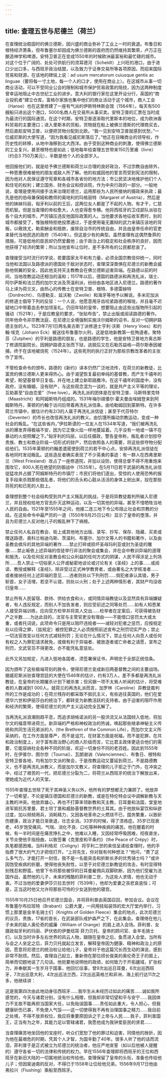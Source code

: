 ```yaml
---
---
---
```

title: 查理五世与尼德兰（荷兰）
---




在查理统治稳固时的佛兰德斯，因兴盛的商业弥补了工业上一时的衰退。布鲁日和根特经济萧条，但布鲁塞尔却因成为佛兰德斯的首府而仍然维持其繁荣，卢万正在酿造神学和啤酒，安特卫普正在变成1550年的时候欧洲最富裕和最忙碌的城市。对这个位于广阔的、处处可供航行的须耳德河（Scheldt）上兴旺的港口，由于进口少出口多，与西班牙政治结盟，以及致力于证券交易所等各项原因，而招来国际贸易和财源，在该地的碑铭上说：ad usum mercatorum cuiusque gentis ac linguae（要将每一寸土地，每一个人的口才，使用在商业上）。在这城市从事一切商业活动，可以不受同业公会的限制和城市保护贸易政策的阻挠，因为这两种制度曾幸运地阻止中古世纪工业的进步。意大利的银行家在这里开设分行，英国的“商业投机者”建立仓库，富格尔家族也集中他们的商业活动于这个城市，商人工会（Hanse）也在这里修建了一座有气派的伊斯特林斯会馆（1564年）。每天有500艘船只进出这个港口，5000名商人在交易所从事买卖。安特卫普的汇票在当时成为最流行的国际通货。在这个时期，安特卫普逐渐取代里斯本的地位，成为欧洲香料贸易的主要港口；进入里斯本的货船，货物就在船上被佛兰德斯的代理商买去，然后直航安特卫普，以便把货物分配到北欧。“我一见到安特卫普就感到忧愁，”一位威尼斯的大使写道，“因为我看见威尼斯落后了。”他正在目睹商业的领导权，作历史性的转移，从地中海移到北大西洋。由于受到这种商业的刺激，使得佛兰德斯的工业复兴，甚至根特也是如此；低地每年给查理五世带来150万里甫（livre）（约合3 750万美元），半数是他个人的全部岁入。

他回报他们的，就是给予佛兰德斯和荷兰以合理的良好政治，不过宗教自由除外，一种恩惠很难被他的朋友或敌人所了解。他的权威因他的誓言而受到宪法的限制，因为他对人民保证遵守宪章和各城市各省份的地方法；市公民坚决地维护他们个人和住宅的权利；建立国务、财务会议和控诉院，作为中央行政的一部分。一般地说，查理是使用间接手法来治理尼德兰，运用那些为人民所接纳的摄政来执政；最先是他的伯母兼保姆和教师的奥地利的玛格丽特（Margaret of Austria），然后是他的妹妹玛丽，匈牙利以前的王后，这两位女人都是了不起的人物，有才干，仁慈而机智。但是当查理的帝权愈大，人也变得愈专横。他将西班牙的卫戍部队派驻在各个自大的城市，严厉镇压违反他国际政策的人。当他要求各地征收军费时，别的城市都接受了，惟独根特拒绝投票通过，于是使用毫无置辩的武力来镇压该地的背叛，以儆效尤，勒索酬金和赔款，废除自治市的传统自由，并且由皇帝任命的官吏来替代当地民选的政府（1540年）。但这是少有的典型。虽然查理有这偶然鲁莽的措施，可是低地的臣民却仍然爱戴他；由于政治上的稳定和社会秩序的良好，因而他获得了经济的繁荣；所以当他宣布让位时，差不多所有的公民都悲哀了。

查理接受当时流行的学说，若要国家太平和有力量，必须全国宗教信仰统一，同时当他和法国以及路德派的德国处于敌对状态时，查理深深畏惧在尼德兰的新教会威胁他侧翼的安全，因此他支持天主教教会在佛兰德斯迫害异端。在路德以前的时间，当地改教运动还相当的温和；1517年以后，德国的路德派和再洗礼派，瑞士、阿尔萨斯和法兰西的加尔文派及茨温利派，纷纷由各地区进入尼德兰。路德的著作马上译为荷兰文，由热心的传教士在安特卫普、根特、多德雷赫特（Dordrecht）、乌德勒支、兹沃勒（Zwolle）和海牙等地予以解说。多米尼加派的修道士倡导下列的反驳：一个人说，他愿意用牙齿咬紧路德的喉咙，并且毫不迟疑地口中带着血去参加领圣礼。仍旧年轻的皇帝，想要阻止由这些出版物所引起的骚动（1521年），于是应教皇的要求，“张贴布告”，禁止出版或阅读路德的著作。同年他命令非宗教法庭，在尼德兰全境强制实施沃尔姆斯的诏书，反对一切拥护路德主张的人。1523年7月1日两名奥古斯丁派修道士亨利·沃斯（Henry Voes）和约翰·埃克（Johann Eck）被送往布鲁塞尔火刑，这是低地新教第一批殉道者。聚特芬（Zutphen）的亨利是路德的朋友，也是路德的学生，他是安特卫普地方奥古斯丁修道院副院长，因拥护路德主张而下狱，逃脱后又在石勒苏益格—荷尔斯泰因被捕，终于在该地被烧死（1524年）。这些死刑的执行正好为那些宗教改革者的主张作了宣传。

不管检查命令的颁布，路德的《新约》译本仍然广泛地流传，在荷兰的新教徒，比富庶的佛兰德斯人更来得热心。由于渴望恢复最初单纯的基督教，而产生千禧年的希望，盼望基督早日复临，并在地上建立新耶路撒冷。在这千禧年的国度中，没有政府，没有婚姻，没有财产，与这些观念混为一谈的，就是共产主义平等的理论，互助甚至“自由恋爱”（free love）。再洗礼派的团体是在安特卫普、马斯特里克特（Maastricht）和阿姆斯特丹组成的。1531年梅尔祺倭尔·霍夫曼由埃姆登来到阿姆斯特丹，莱顿的约翰于访问后带着再洗礼派信条，由哈勒姆回到蒙斯特。在许多荷兰市镇中，据估计约有2/3的人属于再洗礼派信徒；甚至于代芬特尔（Deventer）的市长也改信再洗礼派的教义。由饥馑所煽动宗教运动，变成一种社会的叛乱。“在这些省内，”伊拉斯谟的一位友人在1534年写道，“我们被再洗礼派的爆发弄得极端不安，因为它正像火焰一样地蔓延着。几乎没有一地或一镇不在暴动的火炬照耀之下。”匈牙利的玛丽，以后任摄政，警告皇帝称，叛乱者计划掠夺贵族、教士和商业阶级一切形式的财产，然后依照各人的需要，将这些掠夺物分配给他们。1535年莱顿的约翰差遣密使到荷兰的若干中心点，安排再洗礼派信徒在各地同时发动叛乱。这些造反者确实表现了不少英勇的事迹：有一群人在西弗里斯兰（West Friesland）攻占了一座修道院，并加以设防，使得总督不得不用重炮来围攻它，800人死在绝望的防御战中（1535年）。在5月11日若干武装的再洗礼派信徒猛攻并占据了阿姆斯特丹的市镇厅；市民们将他们逐出，受惊的人使用恐怖的报复手段来杀戮那些倡乱者，将他们的舌头和心脏从活活的身体上剜出来，投在那些将死的和已死的人脸上。

查理想到整个社会结构受到共产主义叛乱的挑战，于是将异教徒裁判所输入尼德兰，并且授权给地方官去扑灭这种运动，以及一切其他的异端，甚至不惜牺牲当地人民的自由。1521年至1555年之间，他接二连三地下令公布阻止社会和宗教的分歧。在这些命令中最严厉的一道（1550年9月25日公布）显示了皇帝的堕落，并且为尼德兰人反对他儿子的叛乱种下了祸根。

禁止任何人私自在教会、街上或其他地方出版、录写、抄写、保存、隐藏、买卖或赠送路德、奥科兰帕迪乌斯、茨温利、布塞尔、加尔文等人的书籍和著作，以及由圣教会摈斥的其他异端的著作……禁止打碎或损坏圣母玛利亚或封为圣徒的雕像……禁止皈依上述异端的信徒举行非法的聚会或集会，并在会中教训异端的道理和施洗，以及任何反对圣教会和公众利益的任何方式的阴谋，人民不得涉足上列场所……吾人禁止一切俗家人公开或秘密地谈论或讨论有关《圣经》上的事……或阅读、教授或解释《圣经》，除非受过正式神学教育者，或由著名之大学核准者……或者接纳任何上述异端的意见……违者则处以下列刑罚……倘犯者承认其错，男子斩首，女子活埋，若坚不认错，则处以火刑；处于上述两种情形者，其财产均没收归皇帝……

禁止所有人民留宿、款待、供给衣食和火，或同情异端教徒以及显然具有异端嫌疑者，有人违反规定，而别人不加告发者，则应受前述之同等处罚……如有人知悉某人接受异端训练，应向官方检举并将其人交出……检举者在定案后，可获得被告财产之半数……为达此目的，法官与主管官吏没有理由——不能借口惩罚太大或太重，或者托词说，此项命令只是用以阻吓违规者——减轻对犯者之惩罚，应按规定处以应得之罪，〔兹规定〕被控犯罪之人必须按照前述宣布之刑罚切实严办；禁止一切法官改变以任何方式减轻刑罚；无论在什么情况下，禁止任何人向吾人或任何有权之人为罪犯请求赦免，或做有利于异端者、被放逐者或亡命者之请愿，宣布之刑罚，文武官员不得更改，亦不能凭私意惩处。



此外又另加规定，凡进入低地各国者，须签署保证书，声明忠于全部正统信条。

因为颁布了这些极端苛刻的赦令，使得尼德兰变成新旧两基督教之间的主要战场。据威尼斯派驻查理宫廷的大使在1546年的估计，约有3万人，差不多都是再洗礼派教徒，在皇帝的长期屠杀计划下被杀害；但另据一项不太耸人听闻的估计，将受难者的人数减到1 000人。就荷兰的再洗礼派而言，加罗林（Caroline）异教徒裁判所的工作是成功的；在荷兰残存的都采取不抵抗主义，有些逃往英国的，他们在爱德华六世和伊丽莎白的统治下，都转变为新教活跃的支持者。由于迫害的阻吓作用和经济的繁荣，使得尼德兰的共产主义运动完全瓦解了。

当再洗礼派浪潮刚趋平息，而追求胡格诺派的另一股洪流又从法国倾入低地，将加尔文的福音带进荷兰。新异端的严格和神权政治的热诚，唤起那些继承神秘主义传统和共同生活兄弟派的人（the Brethren of the Common Life），而加尔文主义所采纳的，在工作方面是尊严，而不是诅咒，在财富方面是祝福，而不是犯罪，在共和政治制度上，对于富有政治野心的商人阶级而言，它比君主政体更适合他们的需要，它能容纳社会各种不同的阶层，欢迎一切身份不同的老百姓。因此到1555年时，在伊普尔、图尔奈（Tournai）、瓦朗谢讷（Valenciennes）、布鲁日、根特和安特卫普各地，均有加尔文派的聚会，于是改教运动又蔓延到荷兰。不是路德教义，也不是再洗礼派教义，而是加尔文教义，将查理的儿子拒之于门外，在冲突之中，经过了艰苦的一代，把尼德兰分裂为二，将荷兰从西班牙的统治下解放出来，使她成为近代人的天堂。

1555年查理五世除了死于其神圣义务以外，他所有的梦想都无力兼顾了。他放弃了一切希望，不论是镇压德国和尼德兰的新教，或是在特伦特会议中调解新教与天主教的冲突。他放弃雄心，再也不打算率领新教和天主教，日耳曼和法国，堂皇地进军抵抗苏里曼、君士坦丁堡和威胁基督教世界的土耳其。由于他放纵宴饮和纵欲过度，加以频频用兵，消耗精力，又因各地革命之火燃烧不已，国务繁重，以致斫伤健康，政治才能日渐衰退，壮志全消。33岁的时候，得了溃疡症。35岁已现衰老，45岁饱受痛风、气喘、消化不良、口吃等种种疾病的痛苦。他在醒着的时候，有一半时间是在痛苦挣扎之中，他难以入睡，又因经常呼吸困难，彻夜直坐，关节炎使他手指扭曲，以致签署《克里皮和平条约》（the Peace of Crépy）时，执笔都感困难。当科利格尼（Coligny）将亨利二世的来信呈递给查理时，他的手指费了很大的气力才把信打开。“上将先生，你对我有何种想法？”他问，“费了这么多气力，才能打开一封信，我不是一名能突击和折断长矛的优秀骑士吗？”或许因饱受疾病的折磨，使得他丧失耐性，以至于对尼德兰新教徒的攻击，有时显得特别残忍和野蛮。他曾下令将那些被俘的日耳曼雇佣兵双脚砍断，因为他们受雇为法国作战，虽然他的儿子，未来的残酷的菲利普二世，为这些人求情，他也无动于衷。不过当他的爱妻伊莎贝拉去世时（1539年），他却为爱妻之丧悲哀逾恒；可是，正当这时他又允许将那些可怜的少女送到他的寝宫。

1555年10月25日他召开尼德兰国会，并将菲利普由英国召回，参加会议。会议在布鲁塞尔布拉班特（Brabant）公爵大厦，一间用挂毡装饰的宏大厅堂内举行，习惯上那里是金羊毛骑士们（Knights of Golden Fleece）集会的地点，此次尼德兰的议员，贵族，17省的首长，在武装部队戒护森严之下，在此集会。查理倚在他儿子未来的敌人奥伦奇的威廉（William of Orange）的肩上进入会场。菲利普、女摄政匈牙利的玛丽、萨伏依的伊曼纽耳·菲力贝托、皇帝的顾问官、金羊毛骑士们，以及当时许多左右世界的风云人物，跟随在皇帝之后，鱼贯进入会堂。当所有与会之人坐定之后，菲力贝托就起立发言，解释皇帝因为健康、精神和政治上的原因，愿意将尼德兰的统治权让给他儿子，皇帝对于他这篇冗长而生动的演说，感到非常不耐烦。然后，查理自己起立，重新倚在那位颀长俊美的奥伦奇王子的肩上，简单而切题地说了几句话。他扼要地说明他的政绩，如何致力于开拓疆域，扩张权力，并奉献其一生岁月于国事，他回忆往事，曾9次出巡日耳曼，6次出巡西班牙，7次出巡意大利，4次出巡法兰西，2次出巡英格兰和非洲，海上航行达11次之多，他继续讲：

这是我第四次由此地动身往西班牙……我毕生从未经历过如此的痛苦……诚如我所感觉的，今天与诸君分别，没有什么相赠，但我却非常切望和平与安宁……我因体力不支故不能再担当国家大任，以免贻误国事……责任如此重大，令人担心，但我健康斫伤已甚，不免使人气馁——这一切使得我不再有治理国事之精力……我目前之处境，不得不放弃权位，我应将重要原因诉之于上帝与人民……我子，菲利普国王，正当有为之年，其能力足以管辖诸君，我愿他成为我钟爱臣民的贤君……



当查理痛苦地坐回他的宝座时，听众们宽恕了他的罪过和迫害，同情他的挫折，因为他在最艰危的时期，凭其个人才智，为国辛勤了40年。很多人听了他的话而流泪，菲利普于是正式被立为尼德兰的统治者，他庄严地宣誓（如以后他被人提醒的）遵守各省一切的法律和传统的权力。早在1556年查理即将西班牙的王位和西班牙在新旧大陆的一切属地统治权传给他。查理保留了皇帝的头衔，准备也传给他儿子；但因斐迪南的反对，不得已于1558年让位给他兄弟。1556年9月17日他由弗拉兴（Flushing）乘船至西班牙。